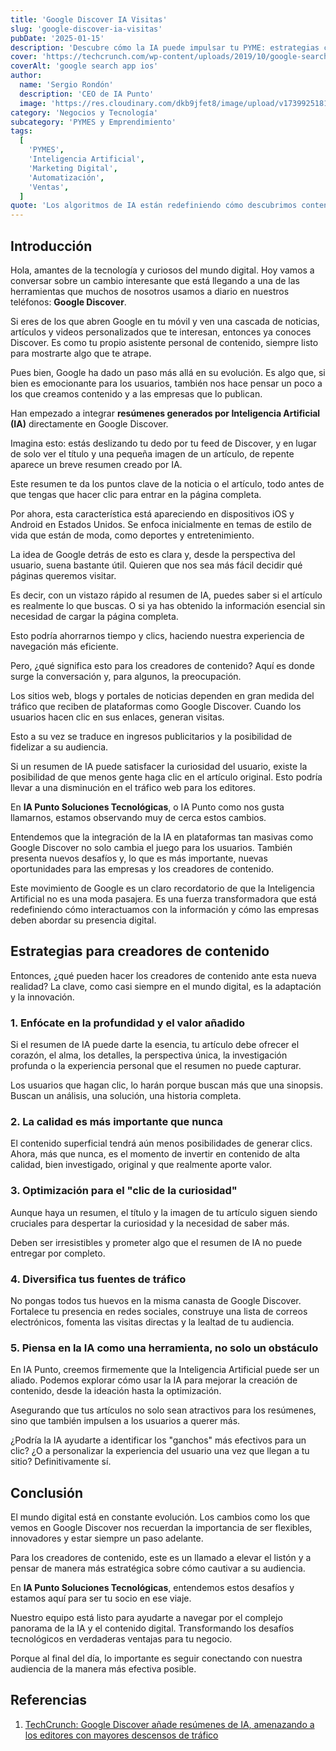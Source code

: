 ```yaml
---
title: 'Google Discover IA Visitas'
slug: 'google-discover-ia-visitas'
pubDate: '2025-01-15'
description: 'Descubre cómo la IA puede impulsar tu PYME: estrategias concretas de marketing, automatización y datos para aumentar ventas.'
cover: 'https://techcrunch.com/wp-content/uploads/2019/10/google-search-app-ios.jpg?w=1024'
coverAlt: 'google search app ios'
author:
  name: 'Sergio Rondón'
  description: 'CEO de IA Punto'
  image: 'https://res.cloudinary.com/dkb9jfet8/image/upload/v1739925181/sergio_gdcaeh.png'
category: 'Negocios y Tecnología'
subcategory: 'PYMES y Emprendimiento'
tags:
  [
    'PYMES',
    'Inteligencia Artificial',
    'Marketing Digital',
    'Automatización',
    'Ventas',
  ]
quote: 'Los algoritmos de IA están redefiniendo cómo descubrimos contenido online. — Pedro Zambrano'
---
```

<h2 id="introduccion">Introducción</h2>

Hola, amantes de la tecnología y curiosos del mundo digital. Hoy vamos a conversar sobre un cambio interesante que está llegando a una de las herramientas que muchos de nosotros usamos a diario en nuestros teléfonos: <strong>Google Discover</strong>.

Si eres de los que abren Google en tu móvil y ven una cascada de noticias, artículos y videos personalizados que te interesan, entonces ya conoces Discover. Es como tu propio asistente personal de contenido, siempre listo para mostrarte algo que te atrape.

Pues bien, Google ha dado un paso más allá en su evolución. Es algo que, si bien es emocionante para los usuarios, también nos hace pensar un poco a los que creamos contenido y a las empresas que lo publican.

Han empezado a integrar <strong>resúmenes generados por Inteligencia Artificial (IA)</strong> directamente en Google Discover.

Imagina esto: estás deslizando tu dedo por tu feed de Discover, y en lugar de solo ver el título y una pequeña imagen de un artículo, de repente aparece un breve resumen creado por IA.

Este resumen te da los puntos clave de la noticia o el artículo, todo antes de que tengas que hacer clic para entrar en la página completa.

Por ahora, esta característica está apareciendo en dispositivos iOS y Android en Estados Unidos. Se enfoca inicialmente en temas de estilo de vida que están de moda, como deportes y entretenimiento.

La idea de Google detrás de esto es clara y, desde la perspectiva del usuario, suena bastante útil. Quieren que nos sea más fácil decidir qué páginas queremos visitar.

Es decir, con un vistazo rápido al resumen de IA, puedes saber si el artículo es realmente lo que buscas. O si ya has obtenido la información esencial sin necesidad de cargar la página completa.

Esto podría ahorrarnos tiempo y clics, haciendo nuestra experiencia de navegación más eficiente.

Pero, ¿qué significa esto para los creadores de contenido? Aquí es donde surge la conversación y, para algunos, la preocupación.

Los sitios web, blogs y portales de noticias dependen en gran medida del tráfico que reciben de plataformas como Google Discover. Cuando los usuarios hacen clic en sus enlaces, generan visitas.

Esto a su vez se traduce en ingresos publicitarios y la posibilidad de fidelizar a su audiencia.

Si un resumen de IA puede satisfacer la curiosidad del usuario, existe la posibilidad de que menos gente haga clic en el artículo original. Esto podría llevar a una disminución en el tráfico web para los editores.

En <strong>IA Punto Soluciones Tecnológicas</strong>, o IA Punto como nos gusta llamarnos, estamos observando muy de cerca estos cambios.

Entendemos que la integración de la IA en plataformas tan masivas como Google Discover no solo cambia el juego para los usuarios. También presenta nuevos desafíos y, lo que es más importante, nuevas oportunidades para las empresas y los creadores de contenido.

Este movimiento de Google es un claro recordatorio de que la Inteligencia Artificial no es una moda pasajera. Es una fuerza transformadora que está redefiniendo cómo interactuamos con la información y cómo las empresas deben abordar su presencia digital.

<h2 id="estrategias-para-creadores-de-contenido">Estrategias para creadores de contenido</h2>

Entonces, ¿qué pueden hacer los creadores de contenido ante esta nueva realidad? La clave, como casi siempre en el mundo digital, es la adaptación y la innovación.

<h3 id="1-enfocate-en-la-profundidad-y-el-valor-añadido">1. Enfócate en la profundidad y el valor añadido</h3>

Si el resumen de IA puede darte la esencia, tu artículo debe ofrecer el corazón, el alma, los detalles, la perspectiva única, la investigación profunda o la experiencia personal que el resumen no puede capturar.

Los usuarios que hagan clic, lo harán porque buscan más que una sinopsis. Buscan un análisis, una solución, una historia completa.

<h3 id="2-la-calidad-es-mas-importante-que-nunca">2. La calidad es más importante que nunca</h3>

El contenido superficial tendrá aún menos posibilidades de generar clics. Ahora, más que nunca, es el momento de invertir en contenido de alta calidad, bien investigado, original y que realmente aporte valor.

<h3 id="3-optimizacion-para-el-clic-de-la-curiosidad">3. Optimización para el "clic de la curiosidad"</h3>

Aunque haya un resumen, el título y la imagen de tu artículo siguen siendo cruciales para despertar la curiosidad y la necesidad de saber más.

Deben ser irresistibles y prometer algo que el resumen de IA no puede entregar por completo.

<h3 id="4-diversifica-tus-fuentes-de-trafico">4. Diversifica tus fuentes de tráfico</h3>

No pongas todos tus huevos en la misma canasta de Google Discover. Fortalece tu presencia en redes sociales, construye una lista de correos electrónicos, fomenta las visitas directas y la lealtad de tu audiencia.

<h3 id="5-piensa-en-la-ia-como-una-herramienta">5. Piensa en la IA como una herramienta, no solo un obstáculo</h3>

En IA Punto, creemos firmemente que la Inteligencia Artificial puede ser un aliado. Podemos explorar cómo usar la IA para mejorar la creación de contenido, desde la ideación hasta la optimización.

Asegurando que tus artículos no solo sean atractivos para los resúmenes, sino que también impulsen a los usuarios a querer más.

¿Podría la IA ayudarte a identificar los "ganchos" más efectivos para un clic? ¿O a personalizar la experiencia del usuario una vez que llegan a tu sitio? Definitivamente sí.

<h2 id="conclusion">Conclusión</h2>

El mundo digital está en constante evolución. Los cambios como los que vemos en Google Discover nos recuerdan la importancia de ser flexibles, innovadores y estar siempre un paso adelante.

Para los creadores de contenido, este es un llamado a elevar el listón y a pensar de manera más estratégica sobre cómo cautivar a su audiencia.

En <strong>IA Punto Soluciones Tecnológicas</strong>, entendemos estos desafíos y estamos aquí para ser tu socio en ese viaje.

Nuestro equipo está listo para ayudarte a navegar por el complejo panorama de la IA y el contenido digital. Transformando los desafíos tecnológicos en verdaderas ventajas para tu negocio.

Porque al final del día, lo importante es seguir conectando con nuestra audiencia de la manera más efectiva posible.

<h2 id="referencias">Referencias</h2>

1. <a href="https://techcrunch.com/2025/07/15/google-discover-adds-ai-summaries-threatening-publishers-with-further-traffic-declines/" target="_blank" rel="noopener noreferrer">TechCrunch: Google Discover añade resúmenes de IA, amenazando a los editores con mayores descensos de tráfico</a>
